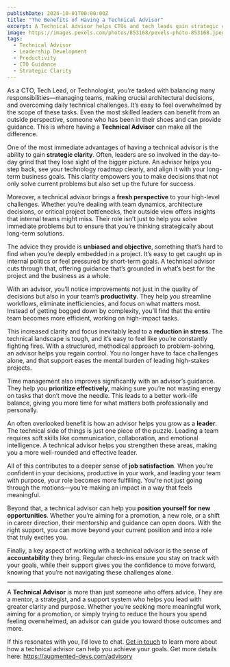 ```yaml
---
publishDate: 2024-10-01T00:00:00Z
title: "The Benefits of Having a Technical Advisor"
excerpt: A Technical Advisor helps CTOs and tech leads gain strategic clarity, reduce stress, and find more meaningful work with better productivity.
image: https://images.pexels.com/photos/853168/pexels-photo-853168.jpeg
tags:
  - Technical Advisor
  - Leadership Development
  - Productivity
  - CTO Guidance
  - Strategic Clarity
---
```


As a CTO, Tech Lead, or Technologist, you’re tasked with balancing many responsibilities—managing teams, making crucial architectural decisions, and overcoming daily technical challenges. It’s easy to feel overwhelmed by the scope of these tasks. Even the most skilled leaders can benefit from an outside perspective, someone who has been in their shoes and can provide guidance. This is where having a **Technical Advisor** can make all the difference.

One of the most immediate advantages of having a technical advisor is the ability to gain **strategic clarity**. Often, leaders are so involved in the day-to-day grind that they lose sight of the bigger picture. An advisor helps you step back, see your technology roadmap clearly, and align it with your long-term business goals. This clarity empowers you to make decisions that not only solve current problems but also set up the future for success.

Moreover, a technical advisor brings a **fresh perspective** to your high-level challenges. Whether you’re dealing with team dynamics, architecture decisions, or critical project bottlenecks, their outside view offers insights that internal teams might miss. Their role isn’t just to help you solve immediate problems but to ensure that you’re thinking strategically about long-term solutions.

The advice they provide is **unbiased and objective**, something that’s hard to find when you’re deeply embedded in a project. It’s easy to get caught up in internal politics or feel pressured by short-term goals. A technical advisor cuts through that, offering guidance that’s grounded in what’s best for the project and the business as a whole.

With an advisor, you’ll notice improvements not just in the quality of decisions but also in your team’s **productivity**. They help you streamline workflows, eliminate inefficiencies, and focus on what matters most. Instead of getting bogged down by complexity, you’ll find that the entire team becomes more efficient, working on high-impact tasks.

This increased clarity and focus inevitably lead to a **reduction in stress**. The technical landscape is tough, and it’s easy to feel like you’re constantly fighting fires. With a structured, methodical approach to problem-solving, an advisor helps you regain control. You no longer have to face challenges alone, and that support eases the mental burden of leading high-stakes projects.

Time management also improves significantly with an advisor’s guidance. They help you **prioritize effectively**, making sure you’re not wasting energy on tasks that don’t move the needle. This leads to a better work-life balance, giving you more time for what matters both professionally and personally.

An often overlooked benefit is how an advisor helps you grow as a **leader**. The technical side of things is just one piece of the puzzle. Leading a team requires soft skills like communication, collaboration, and emotional intelligence. A technical advisor helps you strengthen these areas, making you a more well-rounded and effective leader.

All of this contributes to a deeper sense of **job satisfaction**. When you’re confident in your decisions, productive in your work, and leading your team with purpose, your role becomes more fulfilling. You’re not just going through the motions—you’re making an impact in a way that feels meaningful.

Beyond that, a technical advisor can help you **position yourself for new opportunities**. Whether you’re aiming for a promotion, a new role, or a shift in career direction, their mentorship and guidance can open doors. With the right support, you can move beyond your current position and into a role that truly excites you.

Finally, a key aspect of working with a technical advisor is the sense of **accountability** they bring. Regular check-ins ensure you stay on track with your goals, while their support gives you the confidence to move forward, knowing that you’re not navigating these challenges alone.

---

A **Technical Advisor** is more than just someone who offers advice. They are a mentor, a strategist, and a support system who helps you lead with greater clarity and purpose. Whether you’re seeking more meaningful work, aiming for a promotion, or simply trying to reduce the hours you spend feeling overwhelmed, an advisor can guide you toward those outcomes and more.

If this resonates with you, I’d love to chat. [Get in touch](https://augmented-devs.com/start) to learn more about how a technical advisor can help you achieve your goals. Get more details here:
https://augmented-devs.com/advisory
